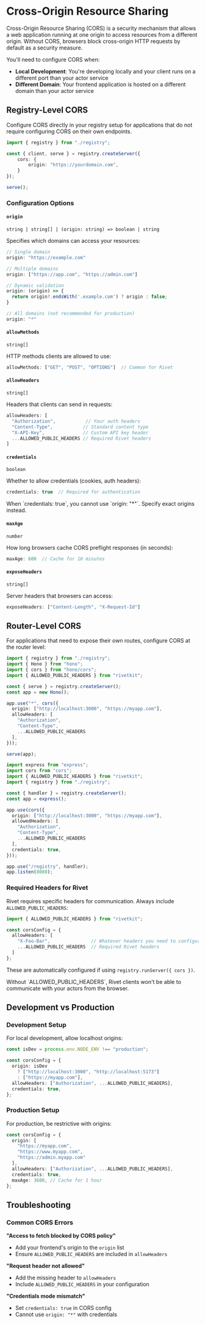 # Cross-Origin Resource Sharing

Cross-Origin Resource Sharing (CORS) is a security mechanism that allows a web application running at one origin to access resources from a different origin. Without CORS, browsers block cross-origin HTTP requests by default as a security measure.

You'll need to configure CORS when:

- **Local Development**: You're developing locally and your client runs on a different port than your actor service
- **Different Domain**: Your frontend application is hosted on a different domain than your actor service

## Registry-Level CORS

Configure CORS directly in your registry setup for applications that do not require configuring CORS on their own endpoints.

```typescript {{"title":"server.ts"}}
import { registry } from "./registry";

const { client, serve } = registry.createServer({
	cors: {
		origin: "https://yourdomain.com",
	}
});

serve();
```

### Configuration Options

#### `origin`

`string | string[] | (origin: string) => boolean | string`

Specifies which domains can access your resources:

```typescript {{"title":"server.ts"}}
// Single domain
origin: "https://example.com"

// Multiple domains
origin: ["https://app.com", "https://admin.com"]

// Dynamic validation
origin: (origin) => {
  return origin?.endsWith('.example.com') ? origin : false;
}

// All domains (not recommended for production)
origin: "*"
```

#### `allowMethods`

`string[]`

HTTP methods clients are allowed to use:

```typescript
allowMethods: ["GET", "POST", "OPTIONS"]  // Common for Rivet
```

#### `allowHeaders`

`string[]`

Headers that clients can send in requests:

```typescript
allowHeaders: [
  "Authorization",           // Your auth headers
  "Content-Type",           // Standard content type
  "X-API-Key",              // Custom API key header
  ...ALLOWED_PUBLIC_HEADERS // Required Rivet headers
]
```

#### `credentials`

`boolean`

Whether to allow credentials (cookies, auth headers):

```typescript
credentials: true  // Required for authentication
```

<Warning>
When `credentials: true`, you cannot use `origin: "*"`. Specify exact origins instead.
</Warning>

#### `maxAge`

`number`

How long browsers cache CORS preflight responses (in seconds):

```typescript
maxAge: 600  // Cache for 10 minutes
```

#### `exposeHeaders`

`string[]`

Server headers that browsers can access:

```typescript
exposeHeaders: ["Content-Length", "X-Request-Id"]
```

## Router-Level CORS

For applications that need to expose their own routes, configure CORS at the router level:

<CodeGroup>

```typescript {{"title":"Hono"}}
import { registry } from "./registry";
import { Hono } from "hono";
import { cors } from "hono/cors";
import { ALLOWED_PUBLIC_HEADERS } from "rivetkit";

const { serve } = registry.createServer();
const app = new Hono();

app.use("*", cors({
  origin: ["http://localhost:3000", "https://myapp.com"],
  allowHeaders: [
    "Authorization", 
    "Content-Type",
    ...ALLOWED_PUBLIC_HEADERS
  ],
}));

serve(app);
```

```typescript {{"title":"Express"}}
import express from "express";
import cors from "cors";
import { ALLOWED_PUBLIC_HEADERS } from "rivetkit";
import { registry } from "./registry";

const { handler } = registry.createServer();
const app = express();

app.use(cors({
  origin: ["http://localhost:3000", "https://myapp.com"],
  allowedHeaders: [
    "Authorization",
    "Content-Type", 
    ...ALLOWED_PUBLIC_HEADERS
  ],
  credentials: true,
}));

app.use("/registry", handler);
app.listen(8080);
```

</CodeGroup>

### Required Headers for Rivet

Rivet requires specific headers for communication. Always include `ALLOWED_PUBLIC_HEADERS`:

```typescript {{"title":"server.ts"}}
import { ALLOWED_PUBLIC_HEADERS } from "rivetkit";

const corsConfig = {
  allowHeaders: [
    "X-Foo-Bar",               // Whatever headers you need to configure
    ...ALLOWED_PUBLIC_HEADERS  // Required Rivet headers
  ]
};
```

These are automatically configured if using `registry.runServer({ cors })`.

<Warning>
Without `ALLOWED_PUBLIC_HEADERS`, Rivet clients won't be able to communicate with your actors from the browser.
</Warning>

## Development vs Production

### Development Setup

For local development, allow localhost origins:

```typescript
const isDev = process.env.NODE_ENV !== "production";

const corsConfig = {
  origin: isDev 
    ? ["http://localhost:3000", "http://localhost:5173"] 
    : ["https://myapp.com"],
  allowHeaders: ["Authorization", ...ALLOWED_PUBLIC_HEADERS],
  credentials: true,
};
```

### Production Setup

For production, be restrictive with origins:

```typescript
const corsConfig = {
  origin: [
    "https://myapp.com",
    "https://www.myapp.com",
    "https://admin.myapp.com"
  ],
  allowHeaders: ["Authorization", ...ALLOWED_PUBLIC_HEADERS],
  credentials: true,
  maxAge: 3600, // Cache for 1 hour
};
```

## Troubleshooting

### Common CORS Errors

**"Access to fetch blocked by CORS policy"**
- Add your frontend's origin to the `origin` list
- Ensure `ALLOWED_PUBLIC_HEADERS` are included in `allowHeaders`

**"Request header not allowed"**
- Add the missing header to `allowHeaders` 
- Include `ALLOWED_PUBLIC_HEADERS` in your configuration

**"Credentials mode mismatch"**
- Set `credentials: true` in CORS config
- Cannot use `origin: "*"` with credentials

